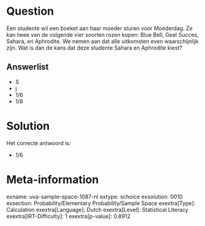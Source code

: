 Question
========

Een studente wil een boeket aan haar moeder sturen voor Moederdag. Ze
kan twee van de volgende vier soorten rozen kopen: Blue Bell, Geel
Succes, Sahara, en Aphrodite. We nemen aan dat alle uitkomsten even
waarschijnlijk zijn. Wat is dan de kans dat deze studente Sahara en
Aphrodite kiest?


Answerlist
----------

* S
* j
* 1/6
* 1/8

Solution
========

Het correcte antwoord is: 

* 1/6

Meta-information
================
exname: uva-sample-space-1087-nl
extype: schoice
exsolution: 0010
exsection: Probability/Elementary Probability/Sample Space
exextra[Type]: Calculation
exextra[Language]: Dutch
exextra[Level]: Statistical Literacy
exextra[IRT-Difficulty]: 1
exextra[p-value]: 0.8912
